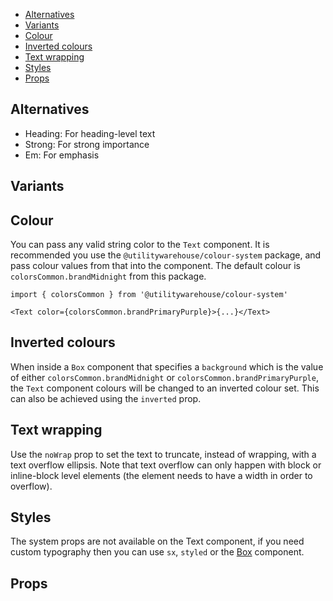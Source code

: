 


<Meta title="Web UI / Documentation / Text" />

<DocsHeader
  componentName="Text"
  stories={Stories}
  figmaLink="https://www.figma.com/design/4FFYTLWJ2hQpj36JplQQUw/UW-Web-UI?node-id=38-884"
/>

<Canvas of={Stories.KitchenSink} sourceState="none" />

- [Alternatives](#alternatives)
- [Variants](#variants)
- [Colour](#colour)
- [Inverted colours](#inverted-colours)
- [Text wrapping](#text-wrapping)
- [Styles](#styles)
- [Props](#props)

## Alternatives

- Heading: For heading-level text
- Strong: For strong importance
- Em: For emphasis

## Variants

<Canvas of={Stories.TextVariants} />

## Colour

You can pass any valid string color to the `Text` component. It is recommended
you use the `@utilitywarehouse/colour-system` package, and pass colour values
from that into the component. The default colour is `colorsCommon.brandMidnight`
from this package.

```tsx
import { colorsCommon } from '@utilitywarehouse/colour-system'

<Text color={colorsCommon.brandPrimaryPurple}>{...}</Text>
```

## Inverted colours

When inside a `Box` component that specifies a `background` which is the value
of either `colorsCommon.brandMidnight` or `colorsCommon.brandPrimaryPurple`,
the `Text` component colours will be changed to an inverted colour set. This
can also be achieved using the `inverted` prop.

<Canvas of={Stories.TextColour} />

## Text wrapping

Use the `noWrap` prop to set the text to truncate, instead of wrapping, with a
text overflow ellipsis. Note that text overflow can only happen with block or
inline-block level elements (the element needs to have a width in order to
overflow).

## Styles

The system props are not available on the Text component, if you need custom
typography then you can use `sx`, `styled` or the
[Box](?path=/docs/components-box--documentation) component.

## Props

<ArgTypes of={Stories} />
